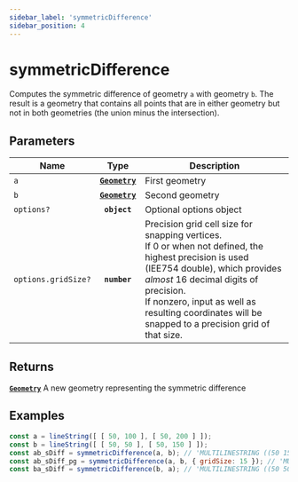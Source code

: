 ```yaml
---
sidebar_label: 'symmetricDifference'
sidebar_position: 4
---
```


# symmetricDifference

Computes the symmetric difference of geometry `a` with geometry `b`.
The result is a geometry that contains all points that are in either
geometry but not in both geometries (the union minus the intersection).

## Parameters

| Name | Type | Description |
| --- | :-: | --- |
| `a` | [**`Geometry`**](../types/Geometry/index.mdx) | First geometry |
| `b` | [**`Geometry`**](../types/Geometry/index.mdx) | Second geometry |
| `options?` | **`object`** | Optional options object |
| `options.gridSize?` | **`number`** | Precision grid cell size for snapping vertices. <br/> If 0 or when not defined, the highest precision is used (IEE754 double), which provides _almost_ 16 decimal digits of precision. <br/> If nonzero, input as well as resulting coordinates will be snapped to a precision grid of that size. |

## Returns

[**`Geometry`**](../types/Geometry/index.mdx) A new geometry representing the symmetric difference

## Examples

```js live title="symmetric difference of two lines"
const a = lineString([ [ 50, 100 ], [ 50, 200 ] ]);
const b = lineString([ [ 50, 50 ], [ 50, 150 ] ]);
const ab_sDiff = symmetricDifference(a, b); // 'MULTILINESTRING ((50 150, 50 200), (50 50, 50 100))'
const ab_sDiff_pg = symmetricDifference(a, b, { gridSize: 15 }); // 'MULTILINESTRING ((45 150, 45 195), (45 45, 45 105))'
const ba_sDiff = symmetricDifference(b, a); // 'MULTILINESTRING ((50 50, 50 100), (50 150, 50 200))'
```
